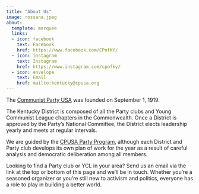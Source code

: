 ```yaml
---
title: "About Us"
image: rossana.jpeg
about:
  template: marquee
  links:
  - icon: facebook
    text: Facebook
    href: https://www.facebook.com/CPofKY/
  - icon: instagram
    text: Instagram
    href: https://www.instagram.com/cpofky/
  - icon: envelope
    text: Email
    href: mailto:kentucky@cpusa.org 
---
```


The [Communist Party USA](https://cpusa.org) was founded on September 1, 1919.

The Kentucky District is composed of all the Party clubs and Young Communist League chapters in the Commonwealth. Once a District is approved by the Party's National Committee, the District elects leadership yearly and meets at regular intervals.

We are guided by the [CPUSA Party Program](https://cpusa.org/party_info/party-program/), although each District and Party club develops its own plan of work for the year as a result of careful analysis and democratic deliberation among all members.

Looking to find a Party club or YCL in your area? Send us an email via the link at the top or bottom of this page and we'll be in touch. Whether you're a seasoned organizer or you're still new to activism and politics, everyone has a role to play in building a better world.

